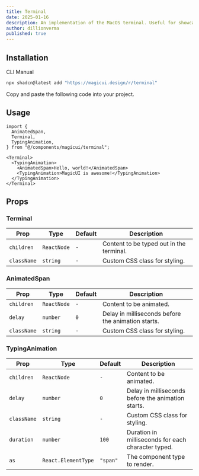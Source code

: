 ```yaml
---
title: Terminal
date: 2025-01-16
description: An implementation of the MacOS terminal. Useful for showcasing a command line interface.
author: dillionverma
published: true
---
```


<ComponentPreview name="terminal-demo" />

## Installation

<Tabs defaultValue="cli">

<TabsList>
  <TabsTrigger value="cli">CLI</TabsTrigger>
  <TabsTrigger value="manual">Manual</TabsTrigger>
</TabsList>
<TabsContent value="cli">

```bash
npx shadcn@latest add "https://magicui.design/r/terminal"
```

</TabsContent>

<TabsContent value="manual">

<Steps>

<Step>Copy and paste the following code into your project.</Step>

<ComponentSource name="terminal" />

</Steps>

</TabsContent>

</Tabs>

## Usage

```tsx
import {
  AnimatedSpan,
  Terminal,
  TypingAnimation,
} from "@/components/magicui/terminal";
```

```tsx
<Terminal>
  <TypingAnimation>
    <AnimatedSpan>Hello, world!</AnimatedSpan>
    <TypingAnimation>MagicUI is awesome!</TypingAnimation>
  </TypingAnimation>
</Terminal>
```

## Props

### Terminal

| Prop        | Type        | Default | Description                              |
| ----------- | ----------- | ------- | ---------------------------------------- |
| `children`  | `ReactNode` | `-`     | Content to be typed out in the terminal. |
| `className` | `string`    | `-`     | Custom CSS class for styling.            |

### AnimatedSpan

| Prop        | Type        | Default | Description                                        |
| ----------- | ----------- | ------- | -------------------------------------------------- |
| `children`  | `ReactNode` | `-`     | Content to be animated.                            |
| `delay`     | `number`    | `0`     | Delay in milliseconds before the animation starts. |
| `className` | `string`    | `-`     | Custom CSS class for styling.                      |

### TypingAnimation

| Prop        | Type                | Default  | Description                                        |
| ----------- | ------------------- | -------- | -------------------------------------------------- |
| `children`  | `ReactNode`         | `-`      | Content to be animated.                            |
| `delay`     | `number`            | `0`      | Delay in milliseconds before the animation starts. |
| `className` | `string`            | `-`      | Custom CSS class for styling.                      |
| `duration`  | `number`            | `100`    | Duration in milliseconds for each character typed. |
| `as`        | `React.ElementType` | `"span"` | The component type to render.                      |
